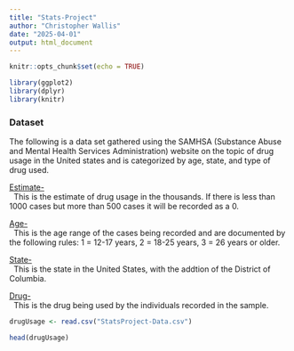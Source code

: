 ```yaml
---
title: "Stats-Project"
author: "Christopher Wallis"
date: "2025-04-01"
output: html_document
---
```


```r
knitr::opts_chunk$set(echo = TRUE)
```

```r

library(ggplot2)
library(dplyr)
library(knitr)

```


<h3><strong> Dataset </strong></h3>

The following is a data set gathered using the SAMHSA (Substance Abuse and Mental Health Services Administration) website on the topic of drug usage in the United states and is categorized by age, state, and type of drug used.

<u> Estimate- </u>
<br>
&nbsp; This is the estimate of drug usage in the thousands. If there is less than 1000 cases but more than 500 cases it will be recorded as a 0.

<u> Age- </u>
<br>
&nbsp; This is the age range of the cases being recorded and are documented by the following rules: 1 = 12-17 years, 2 = 18-25 years, 3 = 26 years or older.

<u> State- </u>
<br>
&nbsp; This is the state in the United States, with the addtion of the District of Columbia.

<u> Drug- </u>
<br>
&nbsp; This is the drug being used by the individuals recorded in the sample.


```r

drugUsage <- read.csv("StatsProject-Data.csv")

head(drugUsage)

```



